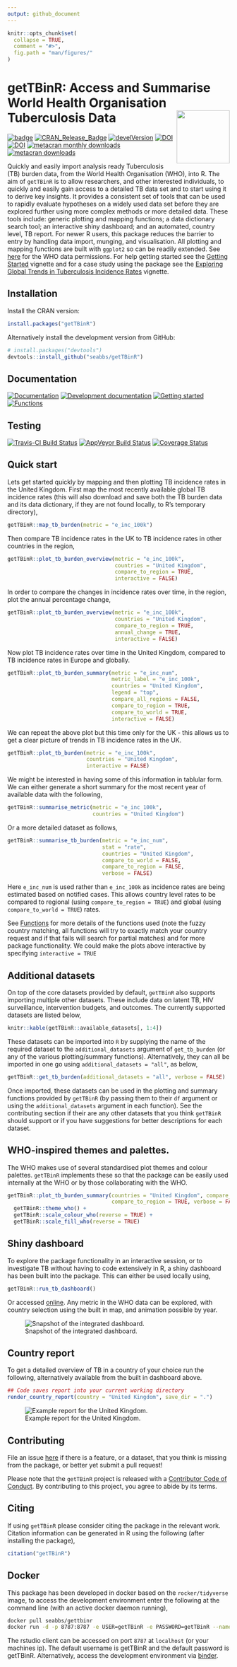 ```yaml
---
output: github_document
---
```


```r
knitr::opts_chunk$set(
  collapse = TRUE,
  comment = "#>",
  fig.path = "man/figures/"
)
```

# getTBinR: Access and Summarise World Health Organisation Tuberculosis Data  <img src="man/figures/logo.png" align="right" alt="" width="120" />

[![badge](https://img.shields.io/badge/Launch-getTBinR-blue.svg)](https://mybinder.org/v2/gh/seabbs/getTBinR/master?urlpath=rstudio) 
[![CRAN_Release_Badge](http://www.r-pkg.org/badges/version-ago/getTBinR)](https://CRAN.R-project.org/package=getTBinR)
[![develVersion](https://img.shields.io/badge/devel%20version-0.7.1-blue.svg?style=flat)](https://github.com/seabbs/getTBinR)
[![DOI](https://zenodo.org/badge/112591837.svg)](https://zenodo.org/badge/latestdoi/112591837)
[![DOI](http://joss.theoj.org/papers/10.21105/joss.01260/status.svg)](https://doi.org/10.21105/joss.01260)
[![metacran monthly downloads](http://cranlogs.r-pkg.org/badges/getTBinR)](https://cran.r-project.org/package=getTBinR)
[![metacran downloads](http://cranlogs.r-pkg.org/badges/grand-total/getTBinR?color=ff69b4)](https://cran.r-project.org/package=getTBinR)

Quickly and easily import analysis ready Tuberculosis (TB) burden data, from the World Health Organisation (WHO), into R. The aim of `getTBinR` is to allow researchers, and other interested individuals, to quickly and easily gain access to a detailed TB data set and to start using it to derive key insights. It provides a consistent set of tools that can be used to rapidly evaluate hypotheses on a widely used data set before they are explored further using more complex methods or more detailed data. These tools include: generic plotting and mapping functions; a data dictionary search tool; an interactive shiny dashboard; and an automated, country level, TB report. For newer R users, this package reduces the barrier to entry by handling data import, munging, and visualisation. All plotting and mapping functions are built with `ggplot2` so can be readily extended. See [here](http://www.who.int/about/copyright/en/) for the WHO data permissions. For help getting started see the [Getting Started](https://www.samabbott.co.uk/getTBinR/articles/intro.html) vignette and for a case study using the package see the [Exploring Global Trends in Tuberculosis Incidence Rates](https://www.samabbott.co.uk/getTBinR/articles/case_study_global_trends.html) vignette.

## Installation

Install the CRAN version:

```r
install.packages("getTBinR")
```

Alternatively install the development version from GitHub:

```r
# install.packages("devtools")
devtools::install_github("seabbs/getTBinR")
```

## Documentation

[![Documentation](https://img.shields.io/badge/Documentation-release-lightgrey.svg?style=flat)](https://www.samabbott.co.uk/getTBinR/)
[![Development documentation](https://img.shields.io/badge/Documentation-development-lightblue.svg?style=flat)](https://www.samabbott.co.uk/getTBinR/dev)
[![Getting started](https://img.shields.io/badge/Documentation-getting started-yellow.svg?style=flat)](https://www.samabbott.co.uk/getTBinR/articles/intro.html)
[![Functions](https://img.shields.io/badge/Documentation-functions-orange.svg?style=flat)](https://www.samabbott.co.uk/getTBinR/reference/index.html)


## Testing

[![Travis-CI Build Status](https://travis-ci.org/seabbs/getTBinR.svg?branch=master)](https://travis-ci.org/seabbs/getTBinR)
[![AppVeyor Build Status](https://ci.appveyor.com/api/projects/status/github/seabbs/getTBinR?branch=master&svg=true)](https://ci.appveyor.com/project/seabbs/getTBinR)
[![Coverage Status](https://img.shields.io/codecov/c/github/seabbs/getTBinR/master.svg)](https://codecov.io/github/seabbs/getTBinR?branch=master)

## Quick start

Lets get started quickly by mapping and then plotting TB incidence rates in the United Kingdom. First map the most recently available global TB incidence rates (this will also download and save both the TB burden data and its data dictionary, if they are not found locally, to R's temporary directory),

```r
getTBinR::map_tb_burden(metric = "e_inc_100k")
```

Then compare TB incidence rates in the UK to TB incidence rates in other countries in the region,

```r
getTBinR::plot_tb_burden_overview(metric = "e_inc_100k",
                                  countries = "United Kingdom",
                                  compare_to_region = TRUE,
                                  interactive = FALSE)
```

In order to compare the changes in incidence rates over time, in the region, plot the annual percentage change,

```r
getTBinR::plot_tb_burden_overview(metric = "e_inc_100k",
                                  countries = "United Kingdom",
                                  compare_to_region = TRUE,
                                  annual_change = TRUE,
                                  interactive = FALSE)
```

Now plot TB incidence rates over time in the United Kingdom, compared to TB incidence rates in Europe and globally. 

```r
getTBinR::plot_tb_burden_summary(metric = "e_inc_num",
                                 metric_label = "e_inc_100k",
                                 countries = "United Kingdom",
                                 legend = "top",
                                 compare_all_regions = FALSE,
                                 compare_to_region = TRUE,
                                 compare_to_world = TRUE,
                                 interactive = FALSE)
```

We can repeat the above plot but this time only for the UK - this allows us to get a clear picture of trends in TB incidence rates in the UK.

```r
getTBinR::plot_tb_burden(metric = "e_inc_100k",
                         countries = "United Kingdom",
                         interactive = FALSE)
```

We might be interested in having some of this information in tablular form. We can either generate a short summary for the most recent year of available data with the following, 

```r
getTBinR::summarise_metric(metric = "e_inc_100k",
                           countries = "United Kingdom")
```


Or a more detailed dataset as follows, 

```r
getTBinR::summarise_tb_burden(metric = "e_inc_num",
                              stat = "rate",
                              countries = "United Kingdom", 
                              compare_to_world = FALSE, 
                              compare_to_region = FALSE,
                              verbose = FALSE) 

```

Here `e_inc_num` is used rather than `e_inc_100k` as incidence rates are being estimated based on notified cases. This allows country level rates to be compared to regional (using `compare_to_region = TRUE`) and global (using `compare_to_world = TRUE`) rates.

See [Functions](https://www.samabbott.co.uk/getTBinR/reference/index.html) for more details of the functions used (note the fuzzy country matching, all functions will try to exactly match your country request and if that fails will search for partial matches) and for more package functionality. We could make the plots above interactive by specifying `interactive = TRUE`


## Additional datasets

On top of the core datasets provided by default, `getTBinR` also supports importing multiple other datasets. These include data on latent TB, HIV surveillance, intervention budgets, and outcomes. The currently supported datasets are listed below,

```r
knitr::kable(getTBinR::available_datasets[, 1:4])
```

These datasets can be imported into `R` by supplying the name of the required dataset to the `additional_datasets` argument of `get_tb_burden` (or any of the various plotting/summary functions). Alternatively, they can all be imported in one go using `additional_datasets = "all"`, as below, 

```r
getTBinR::get_tb_burden(additional_datasets = "all", verbose = FALSE)
```

Once imported, these datasets can be used in the plotting and summary functions provided by `getTBinR` (by passing them to their `df` argument or using the `additional_datasets` argument in each function). See the contributing section if their are any other datasets that you think `getTBinR` should support or if you have suggestions for better descriptions for each dataset.

## WHO-inspired themes and palettes. 

The WHO makes use of several standardised plot themes and colour palettes. `getTBinR` implements these so that the package can be easily used internally at the WHO or by those collaborating with the WHO. 

```r
getTBinR::plot_tb_burden_summary(countries = "United Kingdom", compare_all_regions = FALSE, 
                                 compare_to_region = TRUE, verbose = FALSE) +
  getTBinR::theme_who() +
  getTBinR::scale_colour_who(reverse = TRUE) +
  getTBinR::scale_fill_who(reverse = TRUE)
```
## Shiny dashboard

To explore the package functionality in an interactive session, or to investigate TB without having to code extensively in R, a shiny dashboard has been built into the package. This can either be used locally using, 

```r
getTBinR::run_tb_dashboard()
```

Or accessed [online](http://www.seabbs.co.uk/shiny/ExploreGlobalTB). Any metric in the WHO data can be explored, with country selection using the built in map, and animation possible by year.

![Snapshot of the integrated dashboard.](man/figures/ExploreGlobalTB.png)


## Country report

To get a detailed overview of TB in a country of your choice run the following, alternatively available from the built in dashboard above.

```r
## Code saves report into your current working directory
render_country_report(country = "United Kingdom", save_dir = ".")
```

![Example report for the United Kingdom.](man/figures/ExampleCountryReport.png)


## Contributing

File an issue [here](https://github.com/seabbs/getTBinR/issues) if there is a feature, or a dataset, that you think is missing from the package, or better yet submit a pull request!

Please note that the `getTBinR` project is released with a [Contributor Code of Conduct](https://github.com/seabbs/getTBinR/blob/master/.github/CODE_OF_CONDUCT.md). By contributing to this project, you agree to abide by its terms.

## Citing 

If using `getTBinR` please consider citing the package in the relevant work. Citation information can be generated in R using the following (after installing the package),

```r
citation("getTBinR")
```

## Docker

This package has been developed in docker based on the `rocker/tidyverse` image, to access the  development environment enter the following at the command line (with an active docker daemon running),

```bash
docker pull seabbs/gettbinr
docker run -d -p 8787:8787 -e USER=getTBinR -e PASSWORD=getTBinR --name getTBinR seabbs/gettbinr
```

The rstudio client can be accessed on port `8787` at `localhost` (or your machines ip). The default username is getTBinR and the default password is getTBinR. Alternatively, access the development environment via [binder](https://mybinder.org/v2/gh/seabbs/getTBinR/master?urlpath=rstudio).

